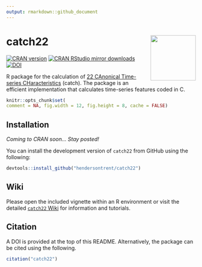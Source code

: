 ```yaml
---
output: rmarkdown::github_document
---
```


# catch22 <img src="man/figures/logo.png" align="right" width="120" />

[![CRAN version](http://www.r-pkg.org/badges/version/catch22)](http://www.r-pkg.org/pkg/catch22)
[![CRAN RStudio mirror downloads](http://cranlogs.r-pkg.org/badges/catch22)](http://www.r-pkg.org/pkg/catch22)
[![DOI](https://zenodo.org/badge/353530083.svg)](https://zenodo.org/badge/latestdoi/353530083)

R package for the calculation of [22 CAnonical Time-series CHaracteristics](https://github.com/chlubba/catch22) (catch). The package is an efficient implementation that calculates time-series features coded in C.

```r
knitr::opts_chunk$set(
comment = NA, fig.width = 12, fig.height = 8, cache = FALSE)
```

## Installation

*Coming to CRAN soon... Stay posted!*

You can install the development version of `catch22` from GitHub using the following:

```r
devtools::install_github("hendersontrent/catch22")
```

## Wiki

Please open the included vignette within an R environment or visit the detailed [`catch22` Wiki](https://github.com/hendersontrent/catch22/wiki) for information and tutorials.

## Citation

A DOI is provided at the top of this README. Alternatively, the package can be cited using the following.

```r
citation("catch22")
```
